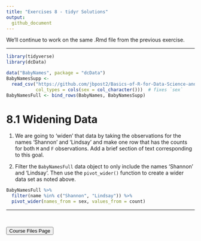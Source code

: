 ```yaml
---
title: "Exercises 8 - tidyr Solutions"
output:
  github_document
---
```



We'll continue to work on the same .Rmd file from the previous exercise.    

<hr> 

```r
library(tidyverse)
library(dcData)

data("BabyNames", package = "dcData")
BabyNamesSupp <- 
  read_csv("https://github.com/jbpost2/Basics-of-R-for-Data-Science-and-Statistics/raw/master/datasets/BabyNamesSupp.csv",
           col_types = cols(sex = col_character()))  # fixes `sex`
BabyNamesFull <- bind_rows(BabyNames, BabyNamesSupp)
```

# 8.1 Widening Data  

1. We are going to 'widen' that data by taking the observations for the names 'Shannon' and 'Lindsay' and make one row that has the counts for both `M` and `F` observations.  Add a brief section of text corresponding to this goal.

2. Filter the `BabyNamesFull` data object to only include the names 'Shannon' and 'Lindsay'.  Then use the `pivot_wider()` function to create a wider data set as noted above.

```r
BabyNamesFull %>% 
  filter(name %in% c("Shannon", "Lindsay")) %>%
  pivot_wider(names_from = sex, values_from = count)
```

<hr>

<br>

<a href = "https://jbpost2.github.io/Basics-of-R-for-Data-Science-and-Statistics/CourseFiles.html"><button type="button">Course Files Page</button></a>
